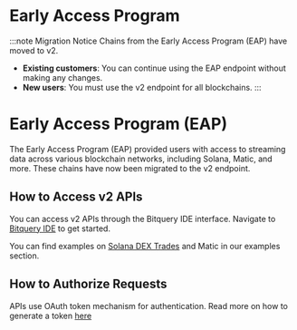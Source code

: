 
# Early Access Program

:::note Migration Notice
Chains from the Early Access Program (EAP) have moved to v2.

- **Existing customers**: You can continue using the EAP endpoint without making any changes.
- **New users**: You must use the v2 endpoint for all blockchains.
:::

# Early Access Program (EAP)

The Early Access Program (EAP) provided users with access to streaming data across various blockchain networks, including Solana, Matic, and more. These chains have now been migrated to the v2 endpoint.

## How to Access v2 APIs

You can access v2 APIs through the Bitquery IDE interface. Navigate to [Bitquery IDE](https://ide.bitquery.io/) to get started.

You can find examples on [Solana DEX Trades](/docs/blockchain/Solana/solana-dextrades.mdx) and Matic in our examples section.

## How to Authorize Requests

APIs use OAuth token mechanism for authentication. Read more on how to generate a token [here](https://docs.bitquery.io/docs/authorisation/how-to-generate/)
